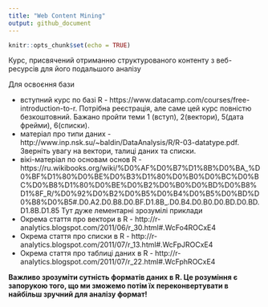 ```yaml
---
title: "Web Content Mining"
output: github_document
---
```


```r
knitr::opts_chunk$set(echo = TRUE)
```

Курс, присвячений отриманню структурованого контенту з веб-ресурсів для його подальшого аналізу

Для освоєння бази

* вступний курс по базі R - https://www.datacamp.com/courses/free-introduction-to-r. Потрібна реєстрація, але саме цей курс повністю безкоштовний. Бажано пройти теми 1 (вступ), 2(вектори), 5(дата фрейми), 6(списки).
* матеріал про типи даних - http://www.inp.nsk.su/~baldin/DataAnalysis/R/R-03-datatype.pdf. Зверніть увагу на вектори, талиці даних та списки.
* вікі-матеріал по основам основ R - https://ru.wikibooks.org/wiki/%D0%AF%D0%B7%D1%8B%D0%BA_%D0%BF%D1%80%D0%BE%D0%B3%D1%80%D0%B0%D0%BC%D0%BC%D0%B8%D1%80%D0%BE%D0%B2%D0%B0%D0%BD%D0%B8%D1%8F_R/%D0%92%D0%B2%D0%B5%D0%B4%D0%B5%D0%BD%D0%B8%D0%B5#.D0.A2.D0.B8.D0.BF.D1.8B_.D0.B4.D0.B0.D0.BD.D0.BD.D1.8B.D1.85
Тут дуже лементарні зрозумілі приклади
* Окрема стаття про вектори в R - http://r-analytics.blogspot.com/2011/06/r_30.html#.WcFo4ROCxE4
* Окрема стаття про списки в R - http://r-analytics.blogspot.com/2011/07/r_13.html#.WcFpJROCxE4
* Окрема стаття про таблиці даних в R - http://r-analytics.blogspot.com/2011/07/r_22.html#.WcFphROCxE4

**Важливо зрозуміти сутність форматів даних в R. Це розуміння є запорукою того, що ми зможемо потім їх переконвертувати в найбільш зручний для аналізу формат!**